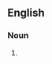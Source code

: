 {{also|assignées}}
==English==

===Noun===
{{head|en|noun plural form}}

# {{plural of|assignee|lang=en}}